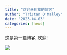 ```yaml
---
title: "欢迎来到我的博客"
author: "Tristan O'Malley"
date: "2023-04-03"
categories: [news]
---
```


这是第一篇博客. 欢迎!

![](thumbnail.jpg)

